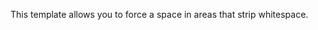 {{doc/start}}

This template allows you to force a space in areas that strip whitespace.
{{doc/end}}